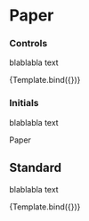 

<Meta title="Design System/Paper" component={Paper} />

# Paper

### Controls

blablabla text

<Canvas>
  <Story name="controls">{Template.bind({})}</Story>
</Canvas>

### Initials

blablabla text

<Story name="initials">
  <div>
    <Paper>Paper</Paper>
  </div>
</Story>

## Standard

blablabla text


<Story name="standard">{Template.bind({})}</Story>
